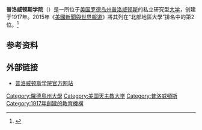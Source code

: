 {{Infobox university
|name           = Providence College
|image          = [[Image:ProvidenceCollegeSeal.png|Image:ProvidenceCollegeSeal.png]]
|latin_name     = Sigillum Collegii Providentiensis
|motto          = ''Veritas''
|established    = 1917年
|type           = [[私立大學|私立大學]]；[[男女同校|男女同校]]
|affiliation    = [[天主教會|天主教會]][[道明會|道明會]]
|endowment      = $2.13億<ref>{{cite news | url=http://www.providence.edu/alumni/support/donors/Pages/endowment-giving-data.aspx | title=Providence College | year=2015 | accessdate=2015-03-25 | deadurl=yes | archiveurl=https://web.archive.org/web/20150402174054/http://www.providence.edu/alumni/support/donors/Pages/endowment-giving-data.aspx | archivedate=2015-04-02 }}</ref>
|president      = Fr. Brian J. Shanley, O.P.
|city           = [[普罗维登斯_(罗德岛州)|普洛威頓斯]]
|state          = [[羅德島州|羅德島州]]
|coor           = {{nowrap|<small>{{Coord|41|50|36.0|N|71|26|4.7|W|display=inline,title|region:US-RI_type:edu}}</small>}}
|country        = [[美國|美國]]
|undergrad      = 3,852
|postgrad       = 735
|faculty        = 299（全職）；28名[[道明會|道明會修道士]]和修女
|campus         = [[市區|市區]] 105英畝(.425 km<sup>2</sup>)
|nickname       = Friars
|colors         = [[黑色|黑色]]、[[白色|白色]]和[[銀色|銀色]] {{color box|#000000}} {{color box|#FFFFFF}} {{color box|#C0C0C0}}
|athletics      = [[NCAA_Division_I|NCAA Division I]] ([[大東區聯盟|大東區聯盟]]、[[Hockey_East|Hockey East]])
|affiliations   = [[新英格蘭學校聯會|新英格蘭學校聯會]]
|website        = [http://www.providence.edu/ www.providence.edu]
|logo           = [[File:Providence_College_logo.png|center]]
}}
'''普洛威顿斯学院'''（{{lang-en|Providence College}}）是一所位于[[美国|美国]][[罗德岛州|罗德岛州]][[普罗维登斯_(罗德岛州)|普洛威顿斯]]的私立研究型[[大学|大学]]，创建于1917年。2015年《[[美國新聞與世界報道|美國新聞與世界報道]]》將其列在“北部地區大學”排名中的第2位。<ref name="USnews">{{cite web|title=Providence College|url=http://colleges.usnews.rankingsandreviews.com/best-colleges/providence-college-3406|publisher=[[美國新聞與世界報道|美國新聞與世界報道]]|accessdate=2015-04-02|archive-date=2011-11-27|archive-url=https://web.archive.org/web/20111127055730/http://colleges.usnews.rankingsandreviews.com/best-colleges/providence-college-3406|dead-url=no}}</ref>

==参考资料==
{{Reflist}}

==外部链接==
*[http://www.providence.edu 普洛威顿斯学院官方网站] {{Wayback|url=http://www.providence.edu/ |date=20210327075737 }}
{{羅德島州的學院和大學}}
{{DEFAULTSORT:Providence College}}
{{Univ-stub}}
[[Category:羅德島州大學|Category:羅德島州大學]]
[[Category:美国天主教大学|Category:美国天主教大学]]
[[Category:普洛威頓斯|Category:普洛威頓斯]]
[[Category:1917年創建的教育機構|Category:1917年創建的教育機構]]